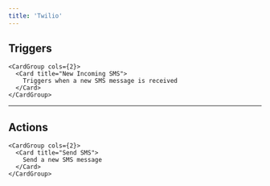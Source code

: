 ```yaml
---
title: 'Twilio'
---
```


## Triggers


    <CardGroup cols={2}>
      <Card title="New Incoming SMS">
        Triggers when a new SMS message is received
      </Card>
    </CardGroup>
    

---

## Actions


    <CardGroup cols={2}>
      <Card title="Send SMS">
        Send a new SMS message
      </Card>
    </CardGroup>
    
